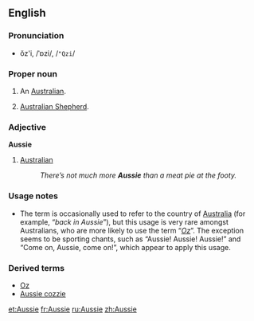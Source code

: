 ==English==

{{Wikipedia}}
===Pronunciation===
*ŏz'i, /ˈɒzi/, /<tt>"Qzi</tt>/

===Proper noun===
{{en-noun}}

# {{colloquial}} An [[Australian]].
# {{slang}} [[Australian Shepherd]].

===Adjective===
'''Aussie'''

# [[Australian]]
#: ''There’s not much more '''Aussie''' than a meat pie at the footy.''

===Usage notes===
*The term is occasionally used to refer to the country of [[Australia]] (for example, “''back in Aussie''”), but this usage is very rare amongst Australians, who are more likely to use the term “''[[Oz]]''”. The exception seems to be sporting chants, such as “Aussie! Aussie! Aussie!” and “Come on, Aussie, come on!”, which appear to apply this usage.
===Derived terms===
*[[Oz]]
*[[Aussie cozzie]] 

[[et:Aussie]]
[[fr:Aussie]]
[[ru:Aussie]]
[[zh:Aussie]]